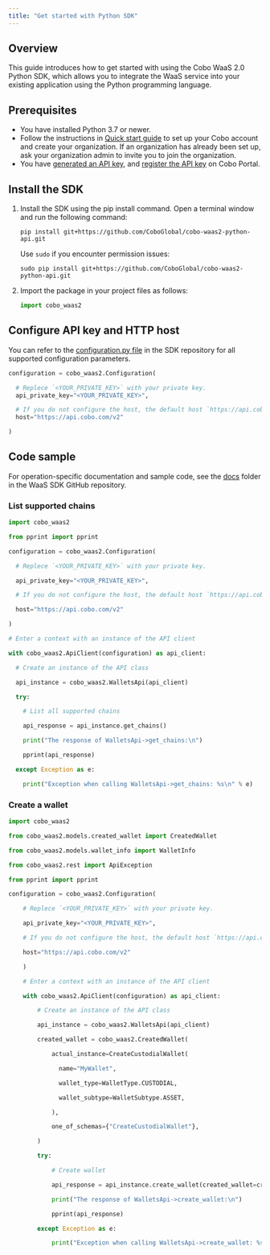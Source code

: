 ```yaml
---
title: "Get started with Python SDK"
---
```


## Overview

This guide introduces how to get started with using the Cobo WaaS 2.0 Python SDK, which allows you to integrate the WaaS service into your existing application using the Python programming language.

## Prerequisites

- You have installed Python 3.7 or newer.
- Follow the instructions in [Quick start guide](https://manuals.cobo.com/en/portal/quick-start-guide) to set up your Cobo account and create your organization. If an organization has already been set up, ask your organization admin to invite you to join the organization.
- You have [generated an API key](/v2/guides/overview/cobo-auth#generate-an-api-key), and [register the API key](https://manuals.cobo.com/en/portal/developer-console/create-api-key) on Cobo Portal.

## Install the SDK

1. Install the SDK using the pip install command.
   Open a terminal window and run the following command:

   ```shell
   pip install git+https://github.com/CoboGlobal/cobo-waas2-python-api.git
   ```

   Use `sudo` if you encounter permission issues:

   ```shell
   sudo pip install git+https://github.com/CoboGlobal/cobo-waas2-python-api.git
   ```

2. Import the package in your project files as follows:

   ```python
   import cobo_waas2
   ```

## Configure API key and HTTP host

You can refer to the [configuration.py file](https://github.com/CoboGlobal/cobo-waas2-python-api/blob/master/cobo_waas2/configuration.py) in the SDK repository for all supported configuration parameters.

```python
configuration = cobo_waas2.Configuration(

  # Replece `<YOUR_PRIVATE_KEY>` with your private key.
  api_private_key="<YOUR_PRIVATE_KEY>",

  # If you do not configure the host, the default host `https://api.cobo.com/v2` will be used.
  host="https://api.cobo.com/v2"

)
```

## Code sample

For operation-specific documentation and sample code, see the [docs](https://github.com/CoboGlobal/cobo-waas2-python-api/tree/master/docs) folder in the WaaS SDK GitHub repository. 

### List supported chains


```python
import cobo_waas2

from pprint import pprint

configuration = cobo_waas2.Configuration(

  # Replece `<YOUR_PRIVATE_KEY>` with your private key.

  api_private_key="<YOUR_PRIVATE_KEY>",

  # If you do not configure the host, the default host `https://api.cobo.com/v2` will be used.

  host="https://api.cobo.com/v2"

)

# Enter a context with an instance of the API client

with cobo_waas2.ApiClient(configuration) as api_client:

  # Create an instance of the API class

  api_instance = cobo_waas2.WalletsApi(api_client)

  try:

​    # List all supported chains

​    api_response = api_instance.get_chains()

​    print("The response of WalletsApi->get_chains:\n")

​    pprint(api_response)

  except Exception as e:

​    print("Exception when calling WalletsApi->get_chains: %s\n" % e)
```

### Create a wallet

```python
import cobo_waas2

from cobo_waas2.models.created_wallet import CreatedWallet

from cobo_waas2.models.wallet_info import WalletInfo

from cobo_waas2.rest import ApiException

from pprint import pprint

configuration = cobo_waas2.Configuration(

    # Replece `<YOUR_PRIVATE_KEY>` with your private key.

    api_private_key="<YOUR_PRIVATE_KEY>",

    # If you do not configure the host, the default host `https://api.cobo.com/v2` will be used.

    host="https://api.cobo.com/v2"

    )

    # Enter a context with an instance of the API client

    with cobo_waas2.ApiClient(configuration) as api_client:

        # Create an instance of the API class

        api_instance = cobo_waas2.WalletsApi(api_client)

        created_wallet = cobo_waas2.CreatedWallet(

        ​    actual_instance=CreateCustodialWallet(

        ​      name="MyWallet",

        ​      wallet_type=WalletType.CUSTODIAL,

        ​      wallet_subtype=WalletSubtype.ASSET,

        ​    ),

        ​    one_of_schemas={"CreateCustodialWallet"},

        )

        try:

        ​    # Create wallet

        ​    api_response = api_instance.create_wallet(created_wallet=created_wallet)

        ​    print("The response of WalletsApi->create_wallet:\n")

        ​    pprint(api_response)

        except Exception as e:

        ​    print("Exception when calling WalletsApi->create_wallet: %s\n" % e)
```